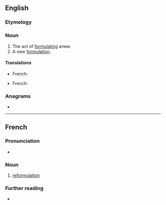 ==English==

===Etymology===
{{prefix|en|re|formulation}}

===Noun===
{{en-noun|~}}

# The act of [[formulating]] anew.
# A new [[formulation]].

====Translations====
{{trans-top|formulating anew}}
* French: {{t+|fr|reformulation|f}}
{{trans-mid}}
{{trans-bottom}}

{{trans-top|new formulation}}
* French: {{t+|fr|reformulation|f}}
{{trans-mid}}
{{trans-bottom}}

===Anagrams===
* {{anagrams|en|a=aefilmnoorrtu|formation rule}}

----

==French==

===Pronunciation===
* {{audio|LL-Q150 (fra)-WikiLucas00-reformulation.wav|Audio|lang=fr}}

===Noun===
{{fr-noun|f}}

# [[#English|reformulation]]

===Further reading===
* {{R:TLFi}}